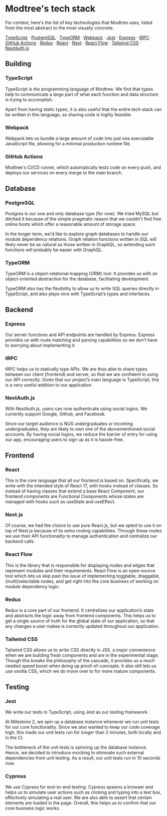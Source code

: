 # Modtree's tech stack

For context, here's the list of key technologies that Modtree uses, listed from
the most abstract to the most visually concrete.

[TypeScript](#typescript)
&middot; [PostgreSQL](#postgresql)
&middot; [TypeORM](#typeorm)
&middot; [Webpack](#webpack)
&middot; [Jest](#jest)
&middot; [Express](#express)
&middot; [tRPC](#trpc)
&middot; [GitHub Actions](#github-actions)
&middot; [Redux](#redux)
&middot; [React](#react)
&middot; [Next](#next)
&middot; [React Flow](#react-flow)
&middot; [Tailwind CSS](#tailwind-css)
&middot; [NextAuth.js](#next-auth)

## Building

### TypeScript

TypeScript is _the_ programming language of Modtree. We find that types help to
communicate a large part of what each function and data structure is trying to
accomplish.

Apart from having static types, it is also useful that the entire tech stack can
be written in this language, so sharing code is highly feasible.

### Webpack

Webpack lets us bundle a large amount of code into just one executable
JavaScript file, allowing for a minimal production runtime file.

### GitHub Actions

Modtree's CI/CD runner, which automatically tests code on every push, and
deploys our services on every merge to the main branch.

## Database

### PostgreSQL

Postgres is our one and only database type (for now). We tried MySQL but ditched
it because of the simple pragmatic reason that we couldn't find free online
hosts which offer a reasonable amount of storage space.

In the longer term, we'd like to explore graph databases to handle our module
dependency relations. Graph relation functions written in SQL will likely never
be as natural as those written in GraphQL, so extending such functions will
probably be easier with GraphQL.

### TypeORM

TypeORM is a object-relational mapping (ORM) tool. It provides us with an
object-oriented abstraction for the database, facilitating development.

TypeORM also has the flexibility to allow us to write SQL queries directly in
TypeScript, and also plays nice with TypeScript’s types and interfaces.

## Backend

### Express

Our server functions and API endpoints are handled by Express. Express provides
us with route matching and parsing capabilities so we don’t have to worrying
about implementing it.

### tRPC

tRPC helps us to statically type APIs. We are thus able to share types between
our client (frontend) and server, so that we are confident in using our API
correctly. Given that our project’s main language is TypeScript, this is a very
useful addition to our application.

### NextAuth.js

With NextAuth.js, users can now authenticate using social logins. We currently
support Google, Github, and Facebook.

Since our target audience is NUS undergraduates or incoming undergraduates, they
are likely to own one of the abovementioned social accounts. By having social
logins, we reduce the barrier of entry for using our app, encouraging users to
sign up as it is hassle-free.

## Frontend

### React

This is the core language that all our frontend is based on. Specifically, we
write with the intended style of React 17, with hooks instead of classes. So
instead of having classes that extend a base React Component, our frontend
components are Functional Components whose states are managed with hooks such as
useState and useEffect.

### Next.js

Of course, we had the choice to use pure React.js, but we opted to use it on top
of Next.js because of its extra routing capabilities. Through these routes we
use their API functionality to manage authentication and centralize our backend
calls.

### React Flow

This is the library that is responsible for displaying nodes and edges that
represent modules and their requirements. React Flow is an open-source tool
which lets us skip past the issue of implementing togglable, draggable,
(multi)selectable nodes, and get right into the core business of working on
module dependency logic.

### Redux

Redux is a core part of our frontend. It centralizes our application’s state and
abstracts the logic away from frontend components. This helps us to get a single
source of truth for the global state of our application, so that any changes a
user makes is correctly updated throughout our application.

### Tailwind CSS

Tailwind CSS allows us to write CSS directly in JSX, a major convenience when we
are building fresh components and are in the experimental stage. Though this
breaks the philosophy of the cascade, it provides us a much needed speed boost
when doing up proof-of-concepts. It also still lets us use vanilla CSS, which we
do move over to for more mature components.

## Testing

### Jest

We write our tests in TypeScript, using Jest as our testing framework.

At Milestone 2, we spin up a database instance whenever we run unit tests for
our core functionality. Since we also wanted to keep our code coverage high,
this made our unit tests run for longer than 2 minutes, both locally and in the
CI.

The bottleneck of the unit tests is spinning up the database instance. Hence, we
decided to introduce mocking to eliminate such external dependencies from unit
testing. As a result, our unit tests run in 10 seconds now.

### Cypress

We use Cypress for end-to-end testing. Cypress spawns a browser and helps us to
simulate user actions such as clicking and typing into a text box, effectively
simulating a real user. We are also able to assert that certain elements are
loaded in the page. Overall, this helps us to confirm that our core business
logic works.
